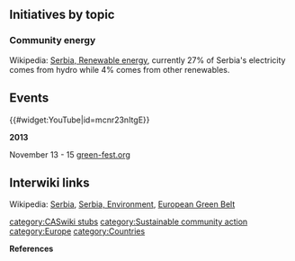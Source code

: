 {{TOCright}}{{Photowantedsca}}
== Initiatives by topic ==

=== Community energy ===

Wikipedia: [[wikipedia:Energy_in_Serbia#Renewable_energy|Serbia, Renewable energy]], currently 27% of Serbia's electricity comes from hydro while 4% comes from other renewables.

== Events ==

{{#widget:YouTube|id=mcnr23nItgE}}

'''2013'''

November 13 - 15 [http://www.green-fest.org/ green-fest.org]

== Interwiki links ==
Wikipedia: [[wikipedia:Serbia|Serbia]], [[wikipedia:Serbia#Environment|Serbia, Environment]], [[wikipedia:European Green Belt|European Green Belt]]


{{scaendmenu}}{{stub}}
[[category:CASwiki stubs]]
[[category:Sustainable community action]]
[[category:Europe]]
[[category:Countries]]


'''References'''
{{Attrib sca ref|Serbia}}
<references/>